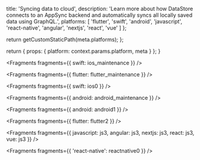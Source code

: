 
  title: 'Syncing data to cloud',
  description:
    'Learn more about how DataStore connects to an AppSync backend and automatically syncs all locally saved data using GraphQL.',
  platforms: [
    'flutter',
    'swift',
    'android',
    'javascript',
    'react-native',
    'angular',
    'nextjs',
    'react',
    'vue'
  ]
};

  return getCustomStaticPath(meta.platforms);
};

  return {
    props: {
      platform: context.params.platform,
      meta
    }
  };
}


<Fragments fragments={{ swift: ios_maintenance }} />


<Fragments fragments={{ flutter: flutter_maintenance }} />


<Fragments fragments={{ swift: ios0 }} />


<Fragments fragments={{ android: android_maintenance }} />


<Fragments fragments={{ android: android1 }} />


<Fragments fragments={{ flutter: flutter2 }} />


<Fragments
  fragments={{
    javascript: js3,
    angular: js3,
    nextjs: js3,
    react: js3,
    vue: js3
  }}
/>


<Fragments fragments={{ 'react-native': reactnative0 }} />
